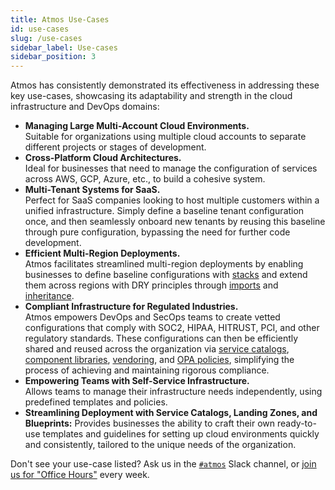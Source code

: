 ```yaml
---
title: Atmos Use-Cases
id: use-cases
slug: /use-cases
sidebar_label: Use-cases
sidebar_position: 3
---
```


<Intro>
Atmos has consistently demonstrated its effectiveness in addressing these key use-cases, showcasing its adaptability and 
strength in the cloud infrastructure and DevOps domains:
</Intro>

- **Managing Large Multi-Account Cloud Environments.** <br/> Suitable for organizations using multiple cloud accounts to separate different 
  projects or stages of development.
- **Cross-Platform Cloud Architectures.** <br/> Ideal for businesses that need to manage the configuration of services across AWS, GCP, Azure, etc., to build a cohesive system.
- **Multi-Tenant Systems for SaaS.** <br/> Perfect for SaaS companies looking to host multiple customers within a unified infrastructure. Simply define a baseline tenant configuration once, and then seamlessly onboard new tenants by reusing this baseline through pure configuration, bypassing the need for further code development.
- **Efficient Multi-Region Deployments.** <br/> Atmos facilitates streamlined multi-region deployments by enabling businesses to define baseline configurations with [stacks](/core-concepts/stacks/) and extend them across regions with DRY principles through [imports](/core-concepts/stacks/imports) and [inheritance](/core-concepts/stacks/inheritance).
- **Compliant Infrastructure for Regulated Industries.** <br/> Atmos empowers DevOps and SecOps teams to create vetted configurations that comply with SOC2, HIPAA, HITRUST, PCI, and other regulatory standards. These configurations can then be efficiently shared and reused across the organization via [service catalogs](/core-concepts/stacks/catalogs), [component libraries](/core-concepts/components/library), [vendoring](/core-concepts/vendor), and [OPA policies](/core-concepts/validate/opa), simplifying the process of achieving and maintaining rigorous compliance.
- **Empowering Teams with Self-Service Infrastructure.** <br/> Allows teams to manage their infrastructure needs independently, using 
  predefined templates and policies.
- **Streamlining Deployment with Service Catalogs, Landing Zones, and Blueprints:** Provides businesses the ability to craft their own ready-to-use templates and guidelines for setting up cloud environments quickly and consistently, tailored to the unique needs of the organization.

Don't see your use-case listed? Ask us in the [`#atmos`](/community/slack) Slack channel, or [join us for "Office Hours"](/community/office-hours) every week.
